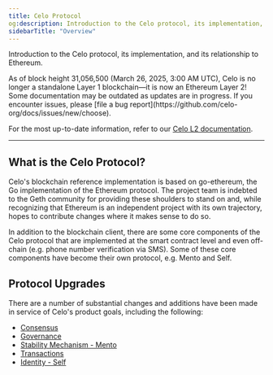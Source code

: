 ```yaml
---
title: Celo Protocol
og:description: Introduction to the Celo protocol, its implementation, and its relationship to Ethereum.
sidebarTitle: "Overview"
---
```




Introduction to the Celo protocol, its implementation, and its relationship to Ethereum.

<Warning>
As of block height 31,056,500 (March 26, 2025, 3:00 AM UTC), Celo is no longer a standalone Layer 1 blockchain—it is now an Ethereum Layer 2!
Some documentation may be outdated as updates are in progress. If you encounter issues, please [file a bug report](https://github.com/celo-org/docs/issues/new/choose).

For the most up-to-date information, refer to our [Celo L2 documentation](/build#celo-l2-mainnet).
</Warning>

---

## What is the Celo Protocol?

Celo's blockchain reference implementation is based on go-ethereum, the Go implementation of the Ethereum protocol. The project team is indebted to the Geth community for providing these shoulders to stand on and, while recognizing that Ethereum is an independent project with its own trajectory, hopes to contribute changes where it makes sense to do so.

In addition to the blockchain client, there are some core components of the Celo protocol that are implemented at the smart contract level and even off-chain (e.g. phone number verification via SMS). Some of these core components have become their own protocol, e.g. Mento and Self.

## Protocol Upgrades

There are a number of substantial changes and additions have been made in service of Celo's product goals, including the following:

- [Consensus](/legacy/protocol/consensus/index)
- [Governance](/home/protocol/governance/overview)
- [Stability Mechanism - Mento](https://www.mento.org/)
- [Transactions](/legacy/protocol/transaction/index)
- [Identity - Self](https://self.xyz/)